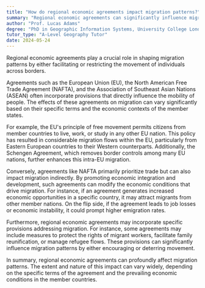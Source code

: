 ```yaml
---
title: "How do regional economic agreements impact migration patterns?"
summary: "Regional economic agreements can significantly influence migration patterns by facilitating or restricting the movement of people across borders."
author: "Prof. Lucas Adams"
degree: "PhD in Geographic Information Systems, University College London"
tutor_type: "A-Level Geography Tutor"
date: 2024-05-24
---
```


Regional economic agreements play a crucial role in shaping migration patterns by either facilitating or restricting the movement of individuals across borders.

Agreements such as the European Union (EU), the North American Free Trade Agreement (NAFTA), and the Association of Southeast Asian Nations (ASEAN) often incorporate provisions that directly influence the mobility of people. The effects of these agreements on migration can vary significantly based on their specific terms and the economic contexts of the member states.

For example, the EU's principle of free movement permits citizens from member countries to live, work, or study in any other EU nation. This policy has resulted in considerable migration flows within the EU, particularly from Eastern European countries to their Western counterparts. Additionally, the Schengen Agreement, which removes border controls among many EU nations, further enhances this intra-EU migration.

Conversely, agreements like NAFTA primarily prioritize trade but can also impact migration indirectly. By promoting economic integration and development, such agreements can modify the economic conditions that drive migration. For instance, if an agreement generates increased economic opportunities in a specific country, it may attract migrants from other member nations. On the flip side, if the agreement leads to job losses or economic instability, it could prompt higher emigration rates.

Furthermore, regional economic agreements may incorporate specific provisions addressing migration. For instance, some agreements may include measures to protect the rights of migrant workers, facilitate family reunification, or manage refugee flows. These provisions can significantly influence migration patterns by either encouraging or deterring movement.

In summary, regional economic agreements can profoundly affect migration patterns. The extent and nature of this impact can vary widely, depending on the specific terms of the agreement and the prevailing economic conditions in the member countries.
    
